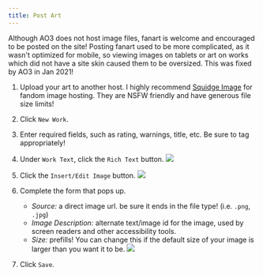 ```yaml
---
title: Post Art
---
```




Although AO3 does not host image files, fanart is welcome and encouraged to be
posted on the site! Posting fanart used to be more complicated, as it wasn't
optimized for mobile, so viewing images on tablets or art on works which did not
have a site skin caused them to be oversized. This was fixed by AO3 in Jan 2021!

<Steps>

1. Upload your art to another host. I highly recommend
   [Squidge Image](https://images.squidge.org/) for fandom image hosting. They
   are NSFW friendly and have generous file size limits!

2. Click `New Work`.

3. Enter required fields, such as rating, warnings, title, etc. Be sure to tag
   appropriately!

4. Under `Work Text`, click the `Rich Text` button.
   ![](../../../../../assets/img/ao3/art_insert_form.png)

5. Click the `Insert/Edit Image` button.
   ![](../../../../../assets/img/ao3/art_insert_img.png)

6. Complete the form that pops up.

   - _Source:_ a direct image url. be sure it ends in the file type! (i.e.
     `.png`, `.jpg`)
   - _Image Description:_ alternate text/image id for the image, used by screen
     readers and other accessibility tools.
   - _Size:_ prefills! You can change this if the default size of your image is
     larger than you want it to be.
     ![](../../../../../assets/img/ao3/art_insert_form.png)

7. Click `Save`.

</Steps>